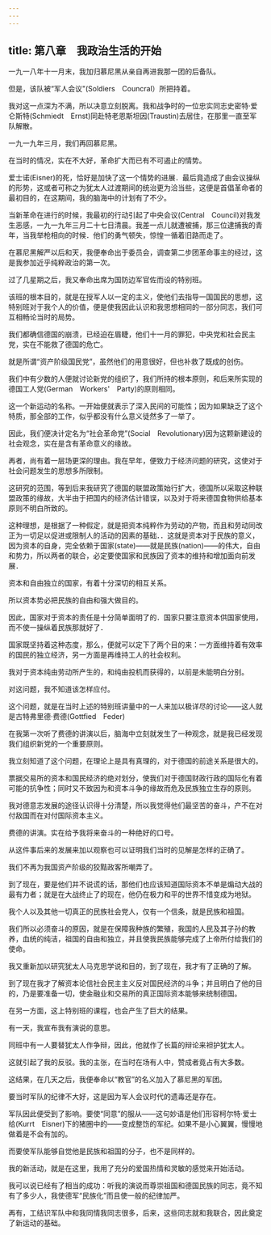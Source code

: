 ```yaml
---
---
---
```

title: 第八章　我政治生活的开始
---

一九一八年十一月末，我加归慕尼黑从亲自再进我那一团的后备队。

但是，该队被“军人会议"(Soldiers　Councral）所把持着。

我对这一点深为不满，所以决意立刻脱离。我和战争时的一位忠实同志史密特·爱仑斯特(Schmiedt　Ernst)同赴特老恩斯坦因(Traustin)去居住，在那里一直至军队解散。

一九一九年三月，我们再回慕尼黑。

在当时的情况，实在不大好，革命扩大而已有不可遏止的情势。

爱士诺(Eisner)的死，恰好是加快了这一个情势的进展．最后竟造成了由会议操纵的形势，这或者可称之为犹太人过渡期间的统治更为洽当些，这便是首倡革命者的最初目的，在这期间，我的脑海中的计划有了不少。

当新革命在进行的时候，我最初的行动引起了中央会议(Central　Council)对我发生恶感，一九一九年三月二十七日清晨。我差一点儿就遭被捕，那三位逮捕我的青年，当我举枪相向的时候．他们的勇气顿失，惊惶一循着旧路而走了。

在慕尼黑解严以后和天，我便奉命出于委员会，调查第二步团革命事主的经过，这是我参加近乎纯粹政治的第一次。

过了几星期之后，我又奉命出席为国防边军官佐而设的特别班。

该班的根本目的，就是在授军人以一定的主义，使他们去指导一国国民的思想，这特别班对于我个人的价值，便是使我因此认识和我思想相同的一部分同志，我们可互相畅论当时的局势。

我们都确信德国的崩溃，已经迫在眉睫，他们十一月的罪犯，中央党和社会民主党，实在不能救了德国的危亡。

就是所谓“资产阶级国民党”，虽然他们的用意很好，但也补救了既成的创伤。

我们中有少数的人便就讨论新党的组织了，我们所持的根本原则，和后来所实现的德国工人党(German　Workers'　Party)的原则相同。

这一个新运动的名称。一开始便就表示了深入民间的可能性；因为如果缺乏了这个特质，那全部的工作，似乎都没有什么意义徒然多了一举了。

因此，我们便决计定名为“社会革命党”(Social　Revolutionary)因为这颗新建设的社会观念，实在是含有革命意义的缘故。

再者，尚有着一层场更深的理由。我在早年，便致力于经济问题的研究，这使对于社会问题发生的思想多所限制。

这研究的范围，等到后来我研究了德国的联盟政策始行扩大，德国所以采取这种联盟政策的缘故，大半由于把国内的经济估计错误，以及对于将来德国食物供给基本原则不明白所致的。

这种理想，是根据了一种假定，就是把资本纯粹作为劳动的产物，而且和劳动同改正为一切足以促进或限制人的活动的因素的基础．．这就是资本对于民族的意义，因为资本的自身，完全依赖于国家(state)——就是民族(nation)——的伟大，自由和势力，所以两者的联合，必定要使国家和民族因了资本的维持和增加面向前发展．

资本和自由独立的国家，有着十分深切的相互关系。

所以资本势必把民族的自由和强大做目的。

因此，国家对于资本的责任是十分简单面明了的．国家只要注意资本供国家使用，而不使一操纵着民族那就好了．

国家既坚持着这种态度，那么，便就可以定下了两个目的来：一方面维持着有效率的国民的独立经济，另一方面是再维持工人的社会权利。

我对于资本纯由劳动所产生的，和纯由投机而获得的，以前是未能明白分别。

对这问题，我不知道该怎样应付。

这个问题，就是在当时上述的特别班讲量中的一人来加以极详尽的讨论——这人就是古特弗里德·费德(Gottfied　Feder)

在我第一次听了费德的讲演以后，脑海中立刻就发生了一种观念，就是我已经发现我们组织新党的一个重要原则。

我立刻知道了这个问题，在理论上是具有真理的，对于德国的前途关系是很大的。

票据交易所的资本和国民经济的绝对划分，使我们对于德国财政行政的国际化有着可能的抗争性；同时又不致因为和资本斗争的缘故而危及民族独立生存的原则。

我对德意志发展的途径认识得十分清楚，所以我觉得他们最坚苦的奋斗，产不在对付敌国而在对付国际资本主义。

费德的讲演。实在给予我将来奋斗的一种绝好的口号。

从这件事后来的发展来加以观察也可以证明我们当时的见解是怎样的正确了。

我们不再为我国资产阶级的狡黠政客所嘲弄了。

到了现在，要是他们并不说谎的话，那他们也应该知道国际资本不单是煽动大战的最有力者；就是在大战终止了的现在，他仍在极力和平的世界不惜变成为地狱。

我个人以及其他一切真正的民族社会党人，仅有一个信条，就是民族和祖国。

我们所以必须奋斗的原因，就是在保障我种族的繁殖，我国的人民及其子孙的教养，血统的纯洁，祖国的自由和独立，并且使我民族能够完成了上帝所付给我们的使命。

我又重新加以研究犹太人马克思学说和目的，到了现在，我才有了正确的了解。

到了现在我才了解资本论信社会民主主义反对国民经济的斗争；并且明白了他的目的，乃是要准备一切，使金融业和交易所的真正国际资本能够来统制德国。

在另一方面，这上特别班的课程，也会产生了巨大的结果。

有一天，我宣布我有演说的意思。

同班中有一人要替犹太人作争辩，因此，他就作了长篇的辩论来袒护犹太人。

这就引起了我的反驳。我的主张，在当时在场有人中，赞成者竟占有大多数。

这结果，在几天之后，我便奉命以“教官”的名义加入了慕尼黑的军团。

要当时军队的纪律不大好，这是因为军人会议时代的遗毒还是存在。

军队因此便受到了影响。要使“同意”的服从——这句妙语是他们形容柯尔特·爱士给(Kurrt　Eisner)下的猪圈中的——变成整饬的军纪。如果不是小心翼翼，慢慢地做着是不会有加的。

而要使军队能够自觉他是民族和祖国的分子，也不是同样的。

我的新活动，就是在这里，我用了充分的爱国热情和灵敏的感觉来开始活动。

我可以说已经有了相当的成功：听我的演说而尊崇祖国和德国民族的同志，竟不知有了多少人，我使德军“民族化”而且使一般的纪律加严。

再有，工结识军队中和我同情我同志很多，后来，这些同志就和我联合，因此奠定了新运动的基础。